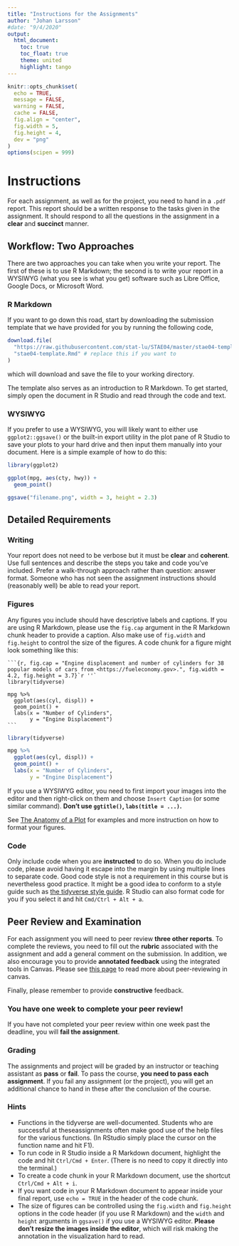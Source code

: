 ```yaml
---
title: "Instructions for the Assignments"
author: "Johan Larsson"
#date: "9/4/2020"
output: 
  html_document:
    toc: true
    toc_float: true
    theme: united
    highlight: tango
---
```


```r

knitr::opts_chunk$set(
  echo = TRUE,
  message = FALSE,
  warning = FALSE,
  cache = FALSE,
  fig.align = "center",
  fig.width = 5,
  fig.height = 4,
  dev = "png"
)
options(scipen = 999)
```

# Instructions

For each assignment, as well as for the project, you need to hand in a `.pdf` report. 
This report should be a written 
response to the tasks given in the assignment. It should respond to all the questions in 
the assignment in a **clear** and **succinct** manner.

## Workflow: Two Approaches

There are two approaches you can take when you write your report. The first
of these is to use R Markdown; the second is to write your report
in a WYSIWYG (what you see is what you get) software such as
Libre Office, Google Docs, or Microsoft Word.

### R Markdown

If you want to go down this road, start by downloading
the submission template that we have provided for you by
running the following code,

```r
download.file(
  "https://raw.githubusercontent.com/stat-lu/STAE04/master/stae04-template.Rmd",
  "stae04-template.Rmd" # replace this if you want to
)
```

which will download and save the file to your working directory.

The template also serves as an introduction to R Markdown. To get started, 
simply open the document in R Studio and read through the code and text.

### WYSIWYG

If you prefer to use a WYSIWYG, you will likely want to either 
use `ggplot2::ggsave()` or the built-in export utility in the plot pane of 
R Studio to save your plots to your hard drive and then input them manually 
into your document. Here is a simple example of how to do this:

```r
library(ggplot2)

ggplot(mpg, aes(cty, hwy)) +
  geom_point()

ggsave("filename.png", width = 3, height = 2.3)
```

## Detailed Requirements

### Writing

Your report does not need to be verbose but it must be **clear** and 
**coherent**. Use full sentences and describe the steps you take and code you've
included. Prefer a walk-through approach rather than question: answer format. 
Someone who has not seen the assignment instructions should (reasonably well)
be able to read your report.

### Figures

Any figures you include should have descriptive labels and captions. If you
are using R Markdown, please use the `fig.cap` argument in the R Markdown
chunk header to provide a caption. Also make use of `fig.width` and `fig.height`
to control the size of the figures. A code chunk for a figure might look
something like this:

````
```{r, fig.cap = "Engine displacement and number of cylinders for 38 popular models of cars from <https://fueleconomy.gov>.", fig.width = 4.2, fig.height = 3.7}`r ''`
library(tidyverse)

mpg %>%
  ggplot(aes(cyl, displ)) +
  geom_point() +
  labs(x = "Number of Cylinders",
       y = "Engine Displacement")
```
````

```r
library(tidyverse)

mpg %>%
  ggplot(aes(cyl, displ)) +
  geom_point() +
  labs(x = "Number of Cylinders",
       y = "Engine Displacement")
```

If you use a WYSIWYG editor, you need to first import your images
into the editor and then right-click on them and choose `Insert Caption` (or 
some similar command). **Don't use `ggtitle()`, `labs(title = ...)`.**

See [The Anatomy of a Plot](https://canvas.education.lu.se/courses/5769/pages/the-anatomy-of-a-plot) for
examples and more instruction on how to format your figures.

### Code

Only include code when you are **instructed** to do so. When you do include 
code, please
avoid having it escape into the margin by using multiple lines to separate code. 
Good code style is not a requirement in this course but is nevertheless good 
practice. It might be a good idea to conform to a style guide such as
[the tidyverse style guide](https://style.tidyverse.org/). R Studio
can also format code for you if you select it and hit `Cmd/Ctrl + Alt + a`.
  
## Peer Review and Examination

For each assignment you will need to peer review **three other reports**. To
complete the reviews, you need to fill out the **rubric** associated with the
assignment and add a general comment on the submission. In addition, we also
encourage you to provide **annotated feedback** using the integrated tools in
Canvas. Please see
[this page](https://community.canvaslms.com/t5/Student-Guide/How-do-I-submit-a-peer-review-to-an-assignment/ta-p/293) to read more about peer-reviewing in canvas.

Finally, please remember to provide **constructive** feedback.

### You have one week to complete your peer review!

If you have not completed your peer review within one week past the deadline, 
you will **fail the assignment**. 

### Grading

The assignments and project will be graded by an instructor or teaching 
assistant as **pass** or **fail**. To pass the course, 
**you need to pass each assignment**. If you fail any assignment (or the 
project), you will get an additional chance to hand in these after the 
conclusion of the course.

### Hints

- Functions in the tidyverse are well-documented. Students who are successful 
  at theseassignments often make good use of the help files for the various 
  functions. (In RStudio simply place the cursor on the function name and hit
  F1).
- To run code in R Studio inside a R Markdown document, highlight the code and
  hit `Ctrl/Cmd + Enter`. (There is no need to copy it directly into 
  the terminal.)
- To create a code chunk in your R Markdown document, use the shortcut 
  `Ctrl/Cmd + Alt + i`.
- If you want code in your R Markdown document to appear inside your final 
  report, use `echo = TRUE` in the header of the code chunk.
- The size of figures can be controlled using the `fig.width` and `fig.height`
  options in the code header (if you use R Markdown) and the `width` and
  `height` arguments in `ggsave()` if you use a WYSIWYG editor. **Please don't
  resize the images inside the editor**, which will risk making the annotation
  in the visualization hard to read.
